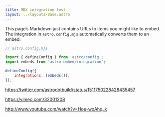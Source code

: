 ```yaml
---
title: MDX integration test
layout: ../layouts/Base.astro
---
```


This page’s Markdown just contains URLs to items you might like to embed. The integration in `astro.config.mjs` automatically converts them to an embed:

```js
// astro.config.mjs

import { defineConfig } from 'astro/config';
import embeds from 'astro-embed/integration';

defineConfig({
	integrations: [embeds()],
});
```

https://twitter.com/astrodotbuild/status/1511750228428435457

https://vimeo.com/32001208

http://www.youtube.com/watch?v=Hoe-woAhq_k
